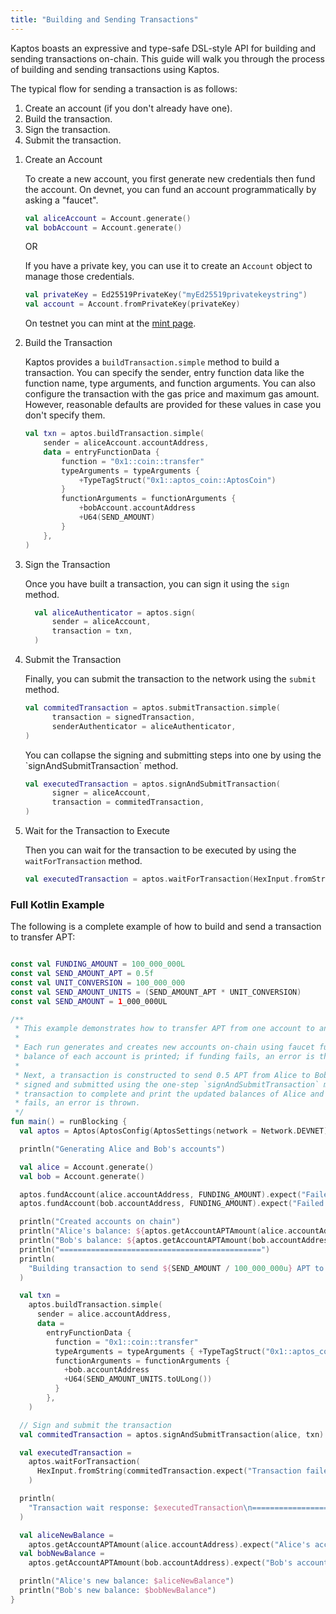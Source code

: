 ```yaml
---
title: "Building and Sending Transactions"
---
```









Kaptos boasts an expressive and type-safe DSL-style API for building and sending
transactions on-chain. This guide will walk you through the process of building
and sending transactions using Kaptos.

The typical flow for sending a transaction is as follows:

1. Create an account (if you don&apos;t already have one).
2. Build the transaction.
3. Sign the transaction.
4. Submit the transaction.



<Steps>

1. Create an Account

   To create a new account, you first generate new credentials then fund the
   account. On devnet, you can fund an account programmatically by asking
   a &quot;faucet&quot;.

   ```kotlin
   val aliceAccount = Account.generate()
   val bobAccount = Account.generate()
   ```

   OR

   If you have a private key, you can use it to create an `Account` object to manage
   those credentials.

   ```kotlin
   val privateKey = Ed25519PrivateKey("myEd25519privatekeystring")
   val account = Account.fromPrivateKey(privateKey)
   ```

   On testnet you can mint at the [mint page](/ja/network/faucet).

2. Build the Transaction

   Kaptos provides a `buildTransaction.simple` method to build a transaction. You can specify
   the sender, entry function data like the function name, type arguments, and function arguments.
   You can also configure the transaction with the gas price and maximum gas amount. However, reasonable
   defaults are provided for these values in case you don&apos;t specify them.

   ```kotlin
   val txn = aptos.buildTransaction.simple(
       sender = aliceAccount.accountAddress,
       data = entryFunctionData {
           function = "0x1::coin::transfer"
           typeArguments = typeArguments {
               +TypeTagStruct("0x1::aptos_coin::AptosCoin")
           }
           functionArguments = functionArguments {
               +bobAccount.accountAddress
               +U64(SEND_AMOUNT)
           }
       },
   )
   ```

3. Sign the Transaction

   Once you have built a transaction, you can sign it using the `sign` method.

   ```kotlin
     val aliceAuthenticator = aptos.sign(
         sender = aliceAccount,
         transaction = txn,
     )
   ```

4. Submit the Transaction

   Finally, you can submit the transaction to the network using the `submit` method.

   ```kotlin
   val commitedTransaction = aptos.submitTransaction.simple(
         transaction = signedTransaction,
         senderAuthenticator = aliceAuthenticator,
   )
   ```

   <Aside type="note" emoji="ℹ️">
     You can collapse the signing and submitting steps into one by using the `signAndSubmitTransaction` method.

     ```kotlin
     val executedTransaction = aptos.signAndSubmitTransaction(
           signer = aliceAccount,
           transaction = commitedTransaction,
     )
     ```
   </Aside>

5. Wait for the Transaction to Execute

   Then you can wait for the transaction to be executed by using the `waitForTransaction` method.

   ```kotlin
   val executedTransaction = aptos.waitForTransaction(HexInput.fromString(commitedTransaction.expect("Transaction failed").hash))
   ```

</Steps>



### Full Kotlin Example

The following is a complete example of how to build and send a transaction to transfer APT:

```kotlin filename="transaction.kt"

const val FUNDING_AMOUNT = 100_000_000L
const val SEND_AMOUNT_APT = 0.5f
const val UNIT_CONVERSION = 100_000_000
const val SEND_AMOUNT_UNITS = (SEND_AMOUNT_APT * UNIT_CONVERSION)
const val SEND_AMOUNT = 1_000_000UL

/**
 * This example demonstrates how to transfer APT from one account to another.
 *
 * Each run generates and creates new accounts on-chain using faucet funding. After funding, the APT
 * balance of each account is printed; if funding fails, an error is thrown.
 *
 * Next, a transaction is constructed to send 0.5 APT from Alice to Bob. The transaction is then
 * signed and submitted using the one-step `signAndSubmitTransaction` method. We wait for the
 * transaction to complete and print the updated balances of Alice and Bob. If the transaction
 * fails, an error is thrown.
 */
fun main() = runBlocking {
  val aptos = Aptos(AptosConfig(AptosSettings(network = Network.DEVNET)))

  println("Generating Alice and Bob's accounts")

  val alice = Account.generate()
  val bob = Account.generate()

  aptos.fundAccount(alice.accountAddress, FUNDING_AMOUNT).expect("Failed to fund Alice's account")
  aptos.fundAccount(bob.accountAddress, FUNDING_AMOUNT).expect("Failed to fund Bob's account")

  println("Created accounts on chain")
  println("Alice's balance: ${aptos.getAccountAPTAmount(alice.accountAddress)}")
  println("Bob's balance: ${aptos.getAccountAPTAmount(bob.accountAddress)}")
  println("=============================================")
  println(
    "Building transaction to send ${SEND_AMOUNT / 100_000_000u} APT to Bob: ${bob.accountAddress}"
  )

  val txn =
    aptos.buildTransaction.simple(
      sender = alice.accountAddress,
      data =
        entryFunctionData {
          function = "0x1::coin::transfer"
          typeArguments = typeArguments { +TypeTagStruct("0x1::aptos_coin::AptosCoin") }
          functionArguments = functionArguments {
            +bob.accountAddress
            +U64(SEND_AMOUNT_UNITS.toULong())
          }
        },
    )

  // Sign and submit the transaction
  val commitedTransaction = aptos.signAndSubmitTransaction(alice, txn)

  val executedTransaction =
    aptos.waitForTransaction(
      HexInput.fromString(commitedTransaction.expect("Transaction failed").hash)
    )

  println(
    "Transaction wait response: $executedTransaction\n============================================="
  )

  val aliceNewBalance =
    aptos.getAccountAPTAmount(alice.accountAddress).expect("Alice's account does not exist")
  val bobNewBalance =
    aptos.getAccountAPTAmount(bob.accountAddress).expect("Bob's account does not exist")

  println("Alice's new balance: $aliceNewBalance")
  println("Bob's new balance: $bobNewBalance")
}

```
